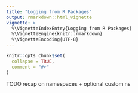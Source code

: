 ```yaml
---
title: "Logging from R Packages"
output: rmarkdown::html_vignette
vignette: >
  %\VignetteIndexEntry{Logging from R Packages}
  %\VignetteEngine{knitr::rmarkdown}
  %\VignetteEncoding{UTF-8}
---
```


```r
knitr::opts_chunk$set(
  collapse = TRUE,
  comment = "#>"
)
```

TODO recap on namespaces + optional custom ns
